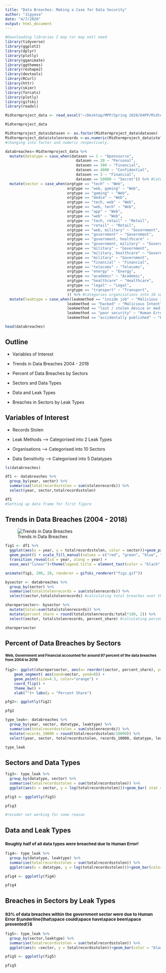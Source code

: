 ```yaml
---
title: "Data Breaches: Making a Case for Data Security"
author: "Jigyasa"
date: "4/7/2020"
output: html_document
---
```





```r
#Downloading libraries I may (or may not) need
library(tidyverse)
library(ggplot2)
library(dplyr)
library(plotly)
library(gganimate)
library(ggthemes)
library(reshape2)
library(devtools)
library(RCurl)
library(httr)
library(skimr)
library(forcats)
library(plotly)
library(gifski)
library(readxl)
```

```r
Midtermproject_data <- read_excel("~/Desktop/MPP/Spring 2020/D4PP/Midterm project/Midtermproject_data.xlsx")
```


```r
Midtermproject_data
```


```r
Midtermproject_data$datasen <- as.factor(Midtermproject_data$datasen)
Midtermproject_data$stolenrecords <-as.numeric(Midtermproject_data$stolenrecords)
#changing into factor and numeric respectively.

```



```r
databreaches<-Midtermproject_data %>% 
  mutate(datatype = case_when(datasen == 1 ~ "Opensource", 
                                datasen == 20 ~ "Personal",
                                datasen == 300 ~ "Financial",
                                datasen == 4000 ~ "Confidential",
                                datasen == 3 ~ "Financial",
                                datasen == 50000 ~ "Secret")) %>% #Categories data sensitivity into different types with Opensource                                                                   being least sensitive to Secret being most sensitive data
  mutate(sector = case_when(orgtype == "tech" ~ "Web", 
                            orgtype == "web, gaming" ~ "Web",
                            orgtype == "gaming" ~ "Web",
                            orgtype == "media" ~ "Web",
                            orgtype == "tech, web" ~ "Web",
                            orgtype == "web, tech" ~ "Web",
                            orgtype == "app" ~ "Web",
                            orgtype == "web" ~ "Web",
                            orgtype == "tech, retail" ~ "Retail",
                            orgtype == "retail" ~ "Retail",
                            orgtype == "web, military" ~ "Government",
                            orgtype == "government" ~ "Government",
                            orgtype == "government, healthcare" ~      "Government", 
                            orgtype == "government, military" ~ "Government",
                            orgtype == "military" ~ "Government",
                            orgtype == "military, healthcare" ~ "Government", 
                            orgtype == "military" ~ "Government",
                            orgtype == "financial" ~ "Financial",
                            orgtype == "telecoms" ~ "Telecoms",
                            orgtype == "energy" ~ "Energy",
                            orgtype == "academic" ~ "Academic",
                            orgtype == "healthcare" ~ "Healthcare",
                            orgtype == "legal" ~ "Legal",
                            orgtype == "transport" ~ "Transport",
                            )) %>% #categories organisations into 10 sectors
  mutate(leaktype = case_when(leakmethod == "inside job" ~ "Malicious Intent", 
                            leakmethod == "hacked" ~ "Malicious Intent",
                            leakmethod == "lost / stolen device or media" ~ "Human Error",
                            leakmethod == "poor security" ~ "Human Error",
                            leakmethod == "accidentally published" ~ "Human Error")) #categories methods of leak into two leak type

```

```r
head(databreaches)
```


##  Outline 

- Variables of Interest

- Trends in Data Breaches 2004 - 2018

- Percent of Data Breaches by Sectors

- Sectors and Data Types 

- Data and Leak Types

- Breaches in Sectors by Leak Types


## Variables of Interest 

- Records Stolen

- Leak Methods --> Categorised into 2 Leak Types

- Organisations --> Categorised into 10 Sectors

- Data Sensitivity --> Categorised into 5 Datatypes 


```r
ls(databreaches)
```

```r

df1 <- databreaches %>% 
  group_by(year, sector) %>% 
  summarise(totalrecordsstolen = sum(stolenrecords)) %>% 
  select(year, sector,totalrecordsstolen)

df1
#Setting up data frame for first figure
```


## Trends in Data Breaches (2004 - 2018)



![Trends in Data Breaches](figz.gif)

```r
fig1 <- df1 %>% 
  ggplot(aes(x = year, y = totalrecordsstolen, color = sector))+geom_path() + 
  geom_point() + scale_fill_manual(values = c("red", "green", "blue", "pink", "yellow", "orange", "tan", "orchid", "grey", "brown"))+
  transition_reveal(id = year, along = year) + 
  ease_aes("linear")+theme(legend.title = element_text(color = "black", size = 10, face = "bold" ),legend.position = "none")+theme_classic()+labs(x = "Year", y = "Records Stolen")+scale_x_discrete(name = "Year", limits = c(2004, 2006, 2008, 2010, 2012, 2014, 2016, 2018))

animate(fig1, 200, 20, renderer = gifski_renderer("figz.gif"))
```



```r
bysector <- databreaches %>% 
  group_by(sector) %>% 
  summarise(totalstolenrecords = sum(stolenrecords)) %>% 
  select(sector,totalstolenrecords) #calculating total breaches over the years by sector

sharepersector<- bysector %>%
  mutate(total=sum(totalstolenrecords)) %>% 
  mutate(percent_share = round(totalstolenrecords/total*100, 2)) %>% 
  select(sector, totalstolenrecords, percent_share) #calculating percent share

```

```r
sharepersector
```



## Percent of Data Breaches by Sectors

#### <small>**Web, Government and Financial** accounted for around **97** percent of the data breaches \n from 2004 to 2018 </small>

```r
fig2<- ggplot(sharepersector, aes(x= reorder(sector, percent_share), y=percent_share)) +
    geom_segment( aes(xend=sector, yend=0)) +
    geom_point(size=4.5, color="orange") +
    coord_flip() +
    theme_bw() +
    xlab("")+ labs(y = "Percent Share")

pfg2<- ggplotly(fig2)

pfg2
```






```r
type_leak<- databreaches %>% 
  group_by(year, sector, datatype, leaktype) %>% 
  summarise(totalrecordsstolen = sum(stolenrecords)) %>% 
  mutate(records_10000 = round(totalrecordsstolen/10000)) %>% 
  select(year, sector, totalrecordsstolen, records_10000, datatype, leaktype )

type_leak
```





## Sectors and Data Types 


```r
fig3<- type_leak %>% 
  group_by(datatype, sector) %>% 
  summarise(totalrecordsstolen = sum(totalrecordsstolen)) %>% 
  ggplot(aes(x = sector, y = log(totalrecordsstolen)))+geom_bar( stat = "identity", aes(fill = datatype), width = 0.5)+theme_bw()+labs(x = "Sectors", y = "Data Stolen (in log)")+scale_fill_brewer(palette = "GnBu")+scale_x_discrete(name = "Sectors", limits = c("Legal","Energy","Transport", "Academic", "Telecoms", "Retail","Healthcare", "Financial", "Government", "Web"))+theme(axis.text.x = element_text(angle = 90, hjust = 1), legend.text = element_text(colour="black", size=10, face="bold"), legend.background = element_rect(size=0.5, linetype="solid"), legend.title = element_blank())

pfig3 <- ggplotly(fig3)

pfig3

#recoder not working for some reason
```


## Data and Leak Types 

### <small>Roughly half of all data types were breached due to **Human Error**!</small>

```r
fig4<- type_leak %>% 
  group_by(datatype, leaktype) %>% 
  summarise(totalrecordsstolen = sum(totalrecordsstolen)) %>% 
  ggplot(aes(x = datatype, y = log(totalrecordsstolen)))+geom_bar(color = "black", position = "fill", stat = "identity", aes(fill = leaktype), width = 0.6, alpha = 0.7)+theme_bw()+labs(x = "Data Type", y = "Percent of Data Stolen")+scale_fill_brewer(palette = "Set1")+scale_y_continuous(labels = scales::percent_format())+theme(legend.title = element_blank())

pfig4 <- ggplotly(fig4)

pfig4
```




## Breaches in Sectors by Leak Types

### <small>**93%** of data breaches within the government sector were due to **Human Error** $\underline{that\space could\space have\space been\space prevented!}$ </small>


```r
fig5<- type_leak %>% 
  group_by(sector,leaktype) %>% 
  summarise(totalrecordsstolen = sum(totalrecordsstolen)) %>% 
  ggplot(aes(x =sector, y = totalrecordsstolen))+geom_bar(color = "black", position = "fill", stat = "identity", aes(fill = leaktype), width = 0.5, alpha = 0.7)+theme_bw()+labs(x = "Sector", y = "Percent of Data Stolen")+scale_fill_brewer(palette = "Set1")+scale_y_continuous(labels = scales::percent_format())+theme(axis.text.x = element_text(angle = 90, hjust = 1), legend.title = element_blank())+scale_x_discrete(name = "Sectors", limits = c("Government","Academic","Transport", "Web", "Telecoms", "Healthcare", "Retail","Financial", "Legal", "Energy"))

pfig5 <- ggplotly(fig5)

pfig5
```





